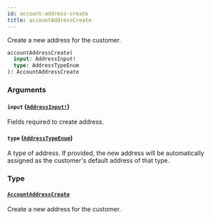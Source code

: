 ```yaml
---
id: account-address-create
title: accountAddressCreate
---
```


Create a new address for the customer.

```graphql
accountAddressCreate(
  input: AddressInput!
  type: AddressTypeEnum
): AccountAddressCreate

```

### Arguments

#### `input` ([`AddressInput!`](/docs/developer/api-reference/inputs/address-input))

Fields required to create address.

#### `type` ([`AddressTypeEnum`](/docs/developer/api-reference/enums/address-type-enum))

A type of address. If provided, the new address will be automatically assigned as the customer's default address of that type.

### Type

#### [`AccountAddressCreate`](/docs/developer/api-reference/objects/account-address-create)

Create a new address for the customer.
